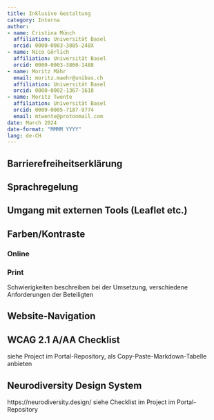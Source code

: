 ```yaml
---
title: Inklusive Gestaltung
category: Interna
author: 
- name: Cristina Münch
  affiliation: Universität Basel
  orcid: 0000-0003-3885-248X
- name: Nico Görlich
  affiliation: Universität Basel
  orcid: 0000-0003-3860-1488
- name: Moritz Mähr
  email: moritz.maehr@unibas.ch
  affiliation: Universität Basel
  orcid: 0000-0002-1367-1618
- name: Moritz Twente
  affiliation: Universität Basel
  orcid: 0009-0005-7187-9774
  email: mtwente@protonmail.com
date: March 2024
date-format: "MMMM YYYY"
lang: de-CH
---
```


## Barrierefreiheitserklärung

## Sprachregelung

## Umgang mit externen Tools (Leaflet etc.)

## Farben/Kontraste

### Online

### Print
Schwierigkeiten beschreiben bei der Umsetzung, verschiedene Anforderungen der Beteiligten

## Website-Navigation

## WCAG 2.1 A/AA Checklist

siehe Project im Portal-Repository, als Copy-Paste-Markdown-Tabelle anbieten

## Neurodiversity Design System

https://neurodiversity.design/
siehe Checklist im Project im Portal-Repository